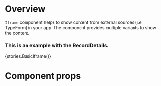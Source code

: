 
<Meta title="Modules/Micro/Components/Iframe" component={Iframe} />

# Overview

`Iframe` component helps to show content from external sources (i.e TypeForm) in your app.
The component provides multiple variants to show the content.

### This is an example with the RecordDetails.

<Preview>
    <Story name="Iframe">{stories.BasicIframe()}</Story>
</Preview>

# Component props

<Props of={Iframe} />
